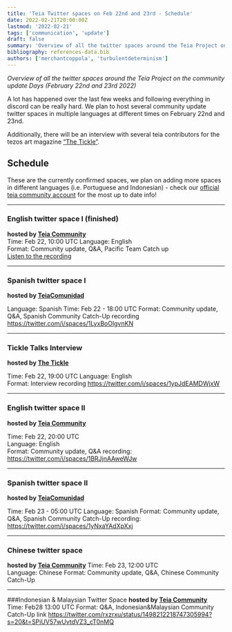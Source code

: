 ```yaml
---
title: 'Teia Twitter spaces on Feb 22nd and 23rd - Schedule'
date: 2022-02-21T20:00:00Z
lastmod: '2022-02-21'
tags: ['communication', 'update']
draft: false
summary: 'Overview of all the twitter spaces around the Teia Project on the community update Days (February 22nd and 23rd 2022)'
bibliography: references-data.bib
authors: ['merchantcoppola', 'turbulentdeterminism']
---
```

_Overview of all the twitter spaces around the Teia Project on the community update Days (February 22nd and 23rd 2022)_


A lot has happened over the last few weeks and following everything in discord can be really hard. We plan to host several community update twitter spaces in multiple languages at different times on February 22nd and 23nd.    

Additionally, there will be an interview with several teia contributors for the tezos art magazine [“The Tickle”](https://twitter.com/InWarhol).  

## Schedule
These are the currently confirmed spaces, we plan on adding more spaces in different languages (i.e. Portuguese and Indonesian) - check our [official teia community account](https://twitter.com/TeiaCommunity) for the most up to date info!  
***  
### English twitter space I (finished)
**hosted by [Teia Community](https://twitter.com/TeiaCommunity)**  
Time: Feb 22, 10:00 UTC
Language: English    
Format: Community update, Q&A, Pacific Team Catch up  
[Listen to the recording](https://twitter.com/i/spaces/1lDGLLmqdMoGm)  
***
### Spanish twitter space I 
**hosted by [TeiaComunidad](https://twitter.com/TeiaComunidad)**

Language: Spanish
Time: Feb 22 - 18:00 UTC
Format: Community update, Q&A, Spanish Community Catch-Up
recording https://twitter.com/i/spaces/1LyxBoOlgvnKN
***
### Tickle Talks Interview 
**hosted by [The Tickle](https://twitter.com/InWarhol)** 

Time: Feb 22, 19:00 UTC
Language: English  
Format: Interview
recording https://twitter.com/i/spaces/1ypJdEAMDWjxW 
***
### English twitter space II
**hosted by [Teia Community](https://twitter.com/TeiaCommunity)** 

Time: Feb 22, 20:00 UTC  
Language: English  
Format: Community update, Q&A 
recording: https://twitter.com/i/spaces/1BRJjnAAweWJw
***
### Spanish twitter space II 
**hosted by [TeiaComunidad](https://twitter.com/TeiaComunidad)**

Time: Feb 23 - 05:00 UTC
Language: Spanish
Format: Community update, Q&A, Spanish Community Catch-Up
recording: https://twitter.com/i/spaces/1yNxaYAdXpXxj
***
### Chinese twitter space 
**hosted by [Teia Community](https://twitter.com/TeiaCommunity)**
Time: Feb 23, 12:00 UTC  
Language: Chinese
Format: Community update, Q&A, Chinese Community Catch-Up

***
###Indonesian & Malaysian Twitter Space
**hosted by [Teia Community](https://twitter.com/rxzrxu)**
Time: Feb28 13:00 UTC 
Format: Q&A, Indonesian&Malaysian Community Catch-Up
link https://twitter.com/rxzrxu/status/1498212218747305994?s=20&t=SPiUV57wUvtdVZ3_cT0nMQ
